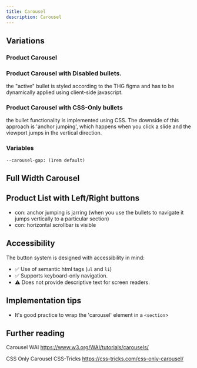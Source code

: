 ```yaml
---
title: Carousel
description: Carousel
---
```



## Variations

### Product Carousel

<ShowComponent filePath="./src/components/carousel/Carousel.html">
  <Carousel />
</ShowComponent>

### Product Carousel with Disabled bullets. 

the "active" bullet is styled according to the THG figma and has to be dynamically applied using client-side javascript.

### Product Carousel with CSS-Only bullets

the bullet functionality is implemented using CSS. The downside of this approach is 'anchor jumping', which happens when you click a slide and the viewport jumps in the vertical direction.

### Variables

```
--carousel-gap: (1rem default)
```


## Full Width Carousel

## Product List with Left/Right buttons

* con: anchor jumping is jarring (when you use the bullets to navigate it jumps vertically to a particular section)
* con: horizontal scrollbar is visible


## Accessibility

The button system is designed with accessibility in mind:

- ✅ Use of semantic html tags (`ul` and `li`)
- ✅ Supports keyboard-only navigation. 
- ⚠️ Does not provide descriptive text for screen readers.

## Implementation tips

* It's good practice to wrap the 'carousel' element in a `<section`>

## Further reading

Carousel WAI
https://www.w3.org/WAI/tutorials/carousels/

CSS Only Carousel CSS-Tricks
https://css-tricks.com/css-only-carousel/
